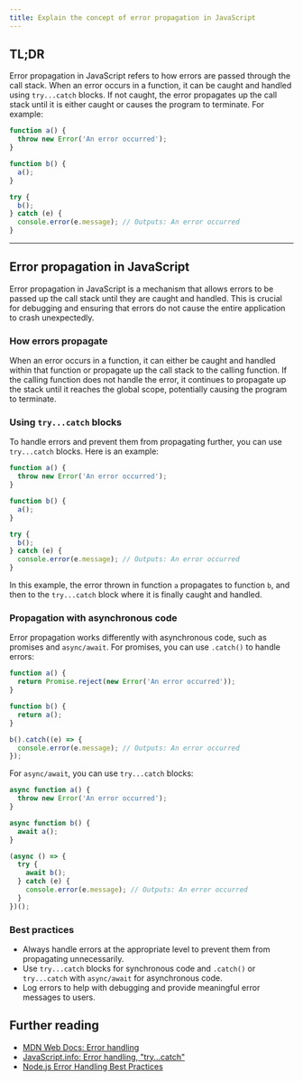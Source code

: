 ```yaml
---
title: Explain the concept of error propagation in JavaScript
---
```


## TL;DR

Error propagation in JavaScript refers to how errors are passed through the call stack. When an error occurs in a function, it can be caught and handled using `try...catch` blocks. If not caught, the error propagates up the call stack until it is either caught or causes the program to terminate. For example:

```js live
function a() {
  throw new Error('An error occurred');
}

function b() {
  a();
}

try {
  b();
} catch (e) {
  console.error(e.message); // Outputs: An error occurred
}
```

---

## Error propagation in JavaScript

Error propagation in JavaScript is a mechanism that allows errors to be passed up the call stack until they are caught and handled. This is crucial for debugging and ensuring that errors do not cause the entire application to crash unexpectedly.

### How errors propagate

When an error occurs in a function, it can either be caught and handled within that function or propagate up the call stack to the calling function. If the calling function does not handle the error, it continues to propagate up the stack until it reaches the global scope, potentially causing the program to terminate.

### Using `try...catch` blocks

To handle errors and prevent them from propagating further, you can use `try...catch` blocks. Here is an example:

```js live
function a() {
  throw new Error('An error occurred');
}

function b() {
  a();
}

try {
  b();
} catch (e) {
  console.error(e.message); // Outputs: An error occurred
}
```

In this example, the error thrown in function `a` propagates to function `b`, and then to the `try...catch` block where it is finally caught and handled.

### Propagation with asynchronous code

Error propagation works differently with asynchronous code, such as promises and `async/await`. For promises, you can use `.catch()` to handle errors:

```js live
function a() {
  return Promise.reject(new Error('An error occurred'));
}

function b() {
  return a();
}

b().catch((e) => {
  console.error(e.message); // Outputs: An error occurred
});
```

For `async/await`, you can use `try...catch` blocks:

```js live
async function a() {
  throw new Error('An error occurred');
}

async function b() {
  await a();
}

(async () => {
  try {
    await b();
  } catch (e) {
    console.error(e.message); // Outputs: An error occurred
  }
})();
```

### Best practices

- Always handle errors at the appropriate level to prevent them from propagating unnecessarily.
- Use `try...catch` blocks for synchronous code and `.catch()` or `try...catch` with `async/await` for asynchronous code.
- Log errors to help with debugging and provide meaningful error messages to users.

## Further reading

- [MDN Web Docs: Error handling](https://developer.mozilla.org/en-US/docs/Web/JavaScript/Guide/Control_flow_and_error_handling#exception_handling_statements)
- [JavaScript.info: Error handling, "try...catch"](https://javascript.info/try-catch)
- [Node.js Error Handling Best Practices](https://nodejs.dev/learn/error-handling-in-nodejs)
